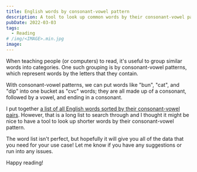 ```yaml
---
title: English words by consonant-vowel pattern
description: A tool to look up common words by their consonant-vowel pattern and resources for the rest
pubDate: 2022-03-03
tags:
  - Reading
# /img/<IMAGE>.min.jpg
image:
---
```



When teaching people (or computers) to read, it's useful to group similar words into categories. One such grouping is by consonant-vowel patterns, which represent words by the letters that they contain.

With consonant-vowel patterns, we can put words like "bun", "cat", and "dip" into one bucket as "cvc" words; they are all made up of a consonant, followed by a vowel, and ending in a consonant.

I put together [a list of all English words sorted by their consonant-vowel pairs](https://github.com/SeanMcP/reading/tree/master/consonant-vowel-patterns). However, that is a long list to search through and I thought it might be nice to have a tool to look up shorter words by their consonant-vowel pattern.

<CVP client:idle />

The word list isn't perfect, but hopefully it will give you all of the data that you need for your use case! Let me know if you have any suggestions or run into any issues.

Happy reading!
